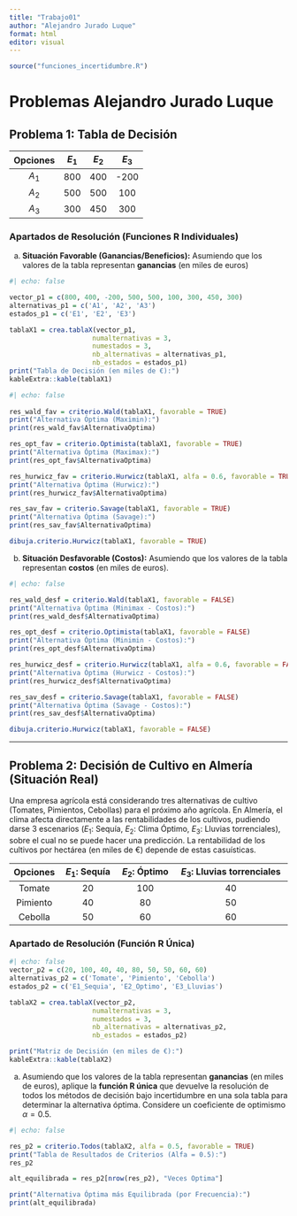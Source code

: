 ```yaml
---
title: "Trabajo01"
author: "Alejandro Jurado Luque"
format: html
editor: visual
---
```


```r
source("funciones_incertidumbre.R")
```

# Problemas Alejandro Jurado Luque

## Problema 1: Tabla de Decisión

| Opciones | $E_1$ | $E_2$ | $E_3$ |
|:--------:|:-----:|:-----:|:-----:|
|  $A_1$   |  800  |  400  | -200  |
|  $A_2$   |  500  |  500  |  100  |
|  $A_3$   |  300  |  450  |  300  |

### Apartados de Resolución (Funciones R Individuales)

a)  **Situación Favorable (Ganancias/Beneficios):** Asumiendo que los valores de la tabla representan **ganancias** (en miles de euros)

```r
#| echo: false

vector_p1 = c(800, 400, -200, 500, 500, 100, 300, 450, 300)
alternativas_p1 = c('A1', 'A2', 'A3')
estados_p1 = c('E1', 'E2', 'E3')

tablaX1 = crea.tablaX(vector_p1,
                     numalternativas = 3,
                     numestados = 3,
                     nb_alternativas = alternativas_p1,
                     nb_estados = estados_p1)
print("Tabla de Decisión (en miles de €):")
kableExtra::kable(tablaX1) 
```

```r
#| echo: false
  
res_wald_fav = criterio.Wald(tablaX1, favorable = TRUE)
print("Alternativa Óptima (Maximin):")
print(res_wald_fav$AlternativaOptima)

res_opt_fav = criterio.Optimista(tablaX1, favorable = TRUE)
print("Alternativa Óptima (Maximax):")
print(res_opt_fav$AlternativaOptima)

res_hurwicz_fav = criterio.Hurwicz(tablaX1, alfa = 0.6, favorable = TRUE)
print("Alternativa Óptima (Hurwicz):")
print(res_hurwicz_fav$AlternativaOptima)

res_sav_fav = criterio.Savage(tablaX1, favorable = TRUE)
print("Alternativa Óptima (Savage):")
print(res_sav_fav$AlternativaOptima)

dibuja.criterio.Hurwicz(tablaX1, favorable = TRUE)
```

b)  **Situación Desfavorable (Costos):** Asumiendo que los valores de la tabla representan **costos** (en miles de euros).

```r
#| echo: false

res_wald_desf = criterio.Wald(tablaX1, favorable = FALSE)
print("Alternativa Óptima (Minimax - Costos):")
print(res_wald_desf$AlternativaOptima)

res_opt_desf = criterio.Optimista(tablaX1, favorable = FALSE)
print("Alternativa Óptima (Minimin - Costos):")
print(res_opt_desf$AlternativaOptima)

res_hurwicz_desf = criterio.Hurwicz(tablaX1, alfa = 0.6, favorable = FALSE)
print("Alternativa Óptima (Hurwicz - Costos):")
print(res_hurwicz_desf$AlternativaOptima)

res_sav_desf = criterio.Savage(tablaX1, favorable = FALSE)
print("Alternativa Óptima (Savage - Costos):")
print(res_sav_desf$AlternativaOptima)

dibuja.criterio.Hurwicz(tablaX1, favorable = FALSE)
```

------------------------------------------------------------------------

## Problema 2: Decisión de Cultivo en Almería (Situación Real)

Una empresa agrícola está considerando tres alternativas de cultivo (Tomates, Pimientos, Cebollas) para el próximo año agrícola. En Almería, el clima afecta directamente a las rentabilidades de los cultivos, pudiendo darse 3 escenarios ($E_1$: Sequía, $E_2$: Clima Óptimo, $E_3$: Lluvias torrenciales), sobre el cual no se puede hacer una predicción. La rentabilidad de los cultivos por hectárea (en miles de €) depende de estas casuísticas.

| Opciones | $E_1$: Sequía | $E_2$: Óptimo | $E_3$: Lluvias torrenciales |
|:--------:|:-------------:|:-------------:|:---------------------------:|
|  Tomate  |      20       |      100      |             40              |
| Pimiento |      40       |      80       |             50              |
| Cebolla  |      50       |      60       |             60              |

### Apartado de Resolución (Función R Única)

```r
#| echo: false
vector_p2 = c(20, 100, 40, 40, 80, 50, 50, 60, 60)
alternativas_p2 = c('Tomate', 'Pimiento', 'Cebolla')
estados_p2 = c('E1_Sequia', 'E2_Optimo', 'E3_Lluvias')

tablaX2 = crea.tablaX(vector_p2,
                     numalternativas = 3,
                     numestados = 3,
                     nb_alternativas = alternativas_p2,
                     nb_estados = estados_p2)

print("Matriz de Decisión (en miles de €):")
kableExtra::kable(tablaX2)
```

a)  Asumiendo que los valores de la tabla representan **ganancias** (en miles de euros), aplique la **función R única** que devuelve la resolución de todos los métodos de decisión bajo incertidumbre en una sola tabla para determinar la alternativa óptima. Considere un coeficiente de optimismo $\alpha = 0.5$.

```r
#| echo: false

res_p2 = criterio.Todos(tablaX2, alfa = 0.5, favorable = TRUE)
print("Tabla de Resultados de Criterios (Alfa = 0.5):")
res_p2

alt_equilibrada = res_p2[nrow(res_p2), "Veces Optima"]

print("Alternativa Óptima más Equilibrada (por Frecuencia):")
print(alt_equilibrada)
```

\newpage
